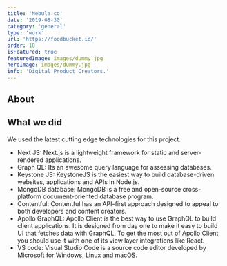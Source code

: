 ```yaml
---
title: 'Nebula.co'
date: '2019-08-30'
category: 'general'
type: 'work'
url: 'https://foodbucket.io/'
order: 18
isFeatured: true
featuredImage: images/dummy.jpg
heroImage: images/dummy.jpg
info: 'Digital Product Creators.'
---
```


## About

## What we did

We used the latest cutting edge technologies for this project.

- Next JS: Next.js is a lightweight framework for static and server-rendered applications.
- Graph QL: Its an awesome query language for assessing databases.
- Keystone JS: KeystoneJS is the easiest way to build database-driven websites, applications and APIs in Node.js.
- MongoDB database: MongoDB is a free and open-source cross-platform document-oriented database program.
- Contentful: Contentful has an API-first approach designed to appeal to both developers and content creators.
- Apollo GraphQL: Apollo Client is the best way to use GraphQL to build client applications. It is designed from day one to make it easy to build UI that fetches data with GraphQL. To get the most out of Apollo Client, you should use it with one of its view layer integrations like React.
- VS code: Visual Studio Code is a source code editor developed by Microsoft for Windows, Linux and macOS.
